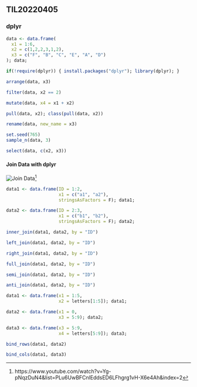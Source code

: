## TIL20220405

### dplyr

```r
data <- data.frame(
  x1 = 1:6,
  x2 = c(1,2,2,3,1,2),
  x3 = c("F", "B", "C", "E", "A", "D")
); data;
```
```r
if(!require(dplyr)) { install.packages("dplyr"); library(dplyr); }
```

```r
arrange(data, x3)
```
```r
filter(data, x2 == 2)
```

```r
mutate(data, x4 = x1 + x2)
```

```r
pull(data, x2); class(pull(data, x2))
```

```r
rename(data, new_name = x3)
```

```r
set.seed(765)
sample_n(data, 3)
```

```r
select(data, c(x2, x3))
```

#### Join Data with dplyr

![Join Data](https://user-images.githubusercontent.com/72383349/161749149-ba9fb25a-83de-4899-8c86-ccfa53d93b23.png)^[https://www.youtube.com/watch?v=Yg-pNqzDuN4&list=PLu6UwBFCnlEddsED6LFhgrg1vH-X6e4Ah&index=2]

```r
data1 <- data.frame(ID = 1:2,
                    x1 = c("a1", "a2"),
                    stringsAsFactors = F); data1;
```

```r
data2 <- data.frame(ID = 2:3,
                    x1 = c("b1", "b2"),
                    stringsAsFactors = F); data2;
```

```r
inner_join(data1, data2, by = "ID")
```

```r
left_join(data1, data2, by = "ID")
```

```r
right_join(data1, data2, by = "ID")
```

```r
full_join(data1, data2, by = "ID")
```

```r
semi_join(data1, data2, by = "ID")
```

```r
anti_join(data1, data2, by = "ID")
```

```r
data1 <- data.frame(x1 = 1:5,
                    x2 = letters[1:5]); data1;
```

```r
data2 <- data.frame(x1 = 0,
                    x3 = 5:9); data2;
```

```r
data3 <- data.frame(x3 = 5:9,
                    x4 = letters[5:9]); data3;
```

```r
bind_rows(data1, data2)
```

```r
bind_cols(data1, data3)
```












